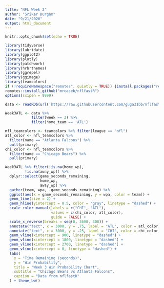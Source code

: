 ```yaml
---
title: "NFL Week 2"
author: "Srikar Durgam"
date: "9/21/2020"
output: html_document
---
```


```r
knitr::opts_chunk$set(echo = TRUE)
```

```r
library(tidyverse)
library(lubridate)
library(ggplot2)
library(plotly)
library(patchwork) 
library(hrbrthemes)
library(ggrepel)
library(ggimage)
library(teamcolors)
if (!requireNamespace("remotes", quietly = TRUE)) {install.packages("remotes")}
remotes::install_github("mrcaseb/nflfastR")
options(scipen = 9999)
```




```r
data <- readRDS(url('https://raw.githubusercontent.com/guga31bb/nflfastR-data/master/data/play_by_play_2020.rds'))
```

```r
Week3ATL <- data %>% 
            filter(week == 3) %>%
            filter(home_team == 'ATL')
```

```r
nfl_teamcolors <- teamcolors %>% filter(league == "nfl")
atl_color <- nfl_teamcolors %>%
  filter(name == "Atlanta Falcons") %>%
  pull(primary)
chi_color <- nfl_teamcolors %>%
  filter(name == "Chicago Bears") %>%
  pull(primary)
```

```r
Week3ATL %>% filter(!is.na(home_wp),
         !is.na(away_wp)) %>%
  dplyr::select(game_seconds_remaining,
                home_wp,
                away_wp) %>%
  gather(team, wpa, -game_seconds_remaining) %>%
  ggplot(aes(x = game_seconds_remaining, y = wpa, color = team)) +
  geom_line(size = 2) +
  geom_hline(yintercept = 0.5, color = "gray", linetype = "dashed") +
  scale_color_manual(labels = c("CHI", "ATL"),
                     values = c(chi_color, atl_color),
                     guide = FALSE) +
  scale_x_reverse(breaks = seq(0, 3600, 300)) + 
  annotate("text", x = 3000, y = .75, label = "ATL", color = atl_color, size = 8) + 
  annotate("text", x = 3000, y = .25, label = "CHI", color = chi_color, size = 8) +
  geom_vline(xintercept = 900, linetype = "dashed") + 
  geom_vline(xintercept = 1800, linetype = "dashed") + 
  geom_vline(xintercept = 2700, linetype = "dashed") + 
  geom_vline(xintercept = 0, linetype = "dashed") + 
  labs(
    x = "Time Remaining (seconds)",
    y = "Win Probability",
    title = "Week 3 Win Probability Chart",
    subtitle = "Chicago Bears vs Atlanta Falcons",
    caption = "Data from nflfastR"
  ) + theme_bw()

```




























